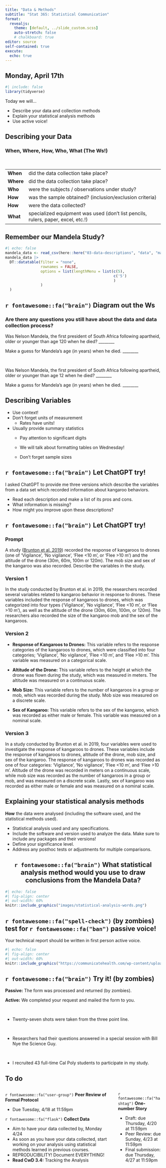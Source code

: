 ```yaml
---
title: "Data & Methods"
subtitle: "Stat 365: Statistical Communication"
format: 
  revealjs:
    theme: [default, ../slide_custom.scss]
    auto-stretch: false
    # chalkboard: true
editor: source
self-contained: true
execute:
  echo: true
---
```


## Monday, April 17th

```r
#| include: false
library(tidyverse)
```

Today we will...

-   Describe your data and collection methods
-   Explain your statistical analysis methods
-   Use active voice!

## Describing your Data

### When, Where, How, Who, What (The Ws!)

<br>

|           |                                                                                  |
|-----------|----------------------------------------------------------------------------------|
| **When**  | did the data collection take place?                                              |
| **Where** | did the data collection take place?                                              |
| **Who**   | were the subjects / observations under study?                                    |
| **How**   | was the sample obtained? (inclusion/exclusion criteria)                          |
| **How**   | were the data collected?                                                         |
| **What**  | specialized equipment was used (don't list pencils, rulers, paper, excel, etc.!) |

## Remember our Mandela Study?

```r
#| echo: false
mandela_data <- read_csv(here::here("03-data-descriptions", "data", "mandela_results.csv"))
mandela_data |> 
  DT::datatable(filter = "none",
                rownames = FALSE,
                options = list(lengthMenu = list(c(5),
                                                 c('5')
                                                 )
                )
  )
```

## `r fontawesome::fa("brain")` Diagram out the Ws

### Are there any questions you still have about the data and data collection process?

Was Nelson Mandela, the first president of South Africa following apartheid, older or younger than age 120 when he died? ________

Make a guess for Mandela’s age (in years) when he died. ________

<br>

Was Nelson Mandela, the first president of South Africa following apartheid, older or younger than age 12 when he died? ________

Make a guess for Mandela’s age (in years) when he died. ________


## Describing Variables

-   Use context!
-   Don't forget units of measurement
    -   Rates have units!
-   Usually provide summary statistics
    -   Pay attention to significant digits

    -   We will talk about formatting tables on Wednesday!

    -   Don't forget sample sizes

## `r fontawesome::fa("brain")` Let ChatGPT try!

I asked ChatGPT to provide me three versions which describe the variables from a data set which recorded information about kangaroo behaviors.

-   Read each description and make a list of its pros and cons.
-   What information is missing?
-   How might you improve upon these descriptions?

## `r fontawesome::fa("brain")` Let ChatGPT try!

::: panel-tabset
### Prompt

A study ([Brunton et al. 2019](https://www.mdpi.com/2504-446X/3/2/41)) recorded the response of kangaroos to drones (one of 'Vigilance', 'No vigilance', 'Flee \<10 m', or 'Flee \>10 m') and the altitude of the drone (30m, 60m, 100m or 120m). The mob size and sex of the kangaroo was also recorded. Describe the variables in the study.

### Version 1

In the study conducted by Brunton et al. in 2019, the researchers recorded several variables related to kangaroo behavior in response to drones. These variables included the response of kangaroos to drones, which was categorized into four types ('Vigilance', 'No vigilance', 'Flee \<10 m', or 'Flee \>10 m'), as well as the altitude of the drone (30m, 60m, 100m, or 120m). The researchers also recorded the size of the kangaroo mob and the sex of the kangaroos.

### Version 2

-   **Response of Kangaroos to Drones:** This variable refers to the response categories of the kangaroos to drones, which were classified into four categories; 'Vigilance', 'No vigilance', 'Flee \<10 m', and 'Flee \>10 m'. This variable was measured on a categorical scale.

-   **Altitude of the Drone:** This variable refers to the height at which the drone was flown during the study, which was measured in meters. The altitude was measured on a continuous scale.

-   **Mob Size:** This variable refers to the number of kangaroos in a group or mob, which was recorded during the study. Mob size was measured on a discrete scale.

-   **Sex of Kangaroo:** This variable refers to the sex of the kangaroo, which was recorded as either male or female. This variable was measured on a nominal scale.

### Version 3

In a study conducted by Brunton et al. in 2019, four variables were used to investigate the response of kangaroos to drones. These variables include the response of kangaroos to drones, altitude of the drone, mob size, and sex of the kangaroo. The response of kangaroos to drones was recorded as one of four categories: 'Vigilance', 'No vigilance', 'Flee \<10 m', and 'Flee \>10 m'. Altitude of the drone was recorded in meters on a continuous scale, while mob size was recorded as the number of kangaroos in a group or mob, and was measured on a discrete scale. Lastly, sex of kangaroo was recorded as either male or female and was measured on a nominal scale.
:::

## Explaining your statistical analysis methods

**How** the data were analysed (including the software used, and the statistical methods used).

-   Statistical analysis used and any specifications.
-   Include the software and version used to analyze the data. Make sure to include any packages and their versions!
-   Define your significance level.
-   Address any posthoc tests or adjustments for multiple comparisons.

## `r fontawesome::fa("brain")` What statistical analysis method would you use to draw conclusions from the Mandela Data? {style="text-align: center;"}

```r
#| echo: false
#| fig-align: center
#| out-width: 60%
knitr::include_graphics("images/statistical-analysis-words.png")
```

## `r fontawesome::fa("spell-check")` (by zombies) test for `r fontawesome::fa("ban")` passive voice!

::: callout-caution
Your technical report should be written in first person active voice.
:::

```r
#| echo: false
#| fig-align: center
#| out-width: 60%
knitr::include_graphics("https://communicatehealth.com/wp-content/uploads/whhl/doodle_102915.png")
```

## `r fontawesome::fa("brain")` Try it! (by zombies)

**Passive:** The form was processed and returned (by zombies).

**Active:** We completed your request and mailed the form to you.

<br>

-   Twenty-seven shots were taken from the three point line.

<!-- **Passive:** Twenty-seven shots were taken from the three point line (by zombies). -->

<!-- **Active:** Players took 27 shots from the three point line. -->

<br>

-   Researchers had their questions answered in a special session with Bill Nye the Science Guy.

<!-- **Passive:** Researchers had their questions answered (by zombies) in a special session with Bill Nye the Science Guy. -->

<!-- **Active** Bill Nye the science guy answered the researchers' questions in a special session. -->

<br>

-   I recruited 43 full-time Cal Poly students to participate in my study.

## To do

::: columns
::: column
`r fontawesome::fa("user-group")` **Peer Review of Formal Protocol**

-   Due Tuesday, 4/18 at 11:59pm

`r fontawesome::fa("flask")` **Collect Data**

-   Aim to have your data collected by, Monday 4/24
-   As soon as you have your data collected, start working on your analysis using statistical methods learned in previous courses.
-   REPRODUCIBILITY! Document EVERYTHING!
-   **Read CwD 3.4:** Tracking the Analysis
:::

::: column
`r fontawesome::fa("hashtag")` **One-number Story**

-   Draft: due Thursday, 4/20 at 11:59pm
-   Peer Review: due Sunday, 4/23 at 11:59pm
-   Final submission: due Thursday, 4/27 at 11:59pm
:::
:::
